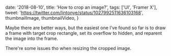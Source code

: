 

  date: '2018-08-10',
  title: 'How to crop an image?',
  tags: ['UI', 'Framer X'],
  tweet: 'https://twitter.com/lintonye/status/1027992511636103168',
  thumbnailImage,
  thumbnailVideo,
}


Maybe there are better ways, but the easiest one I've found so far is to draw a frame with target crop rectangle, set its overflow to hidden, and reparent the image into the frame.

There're some issues tho when resizing the cropped image.
